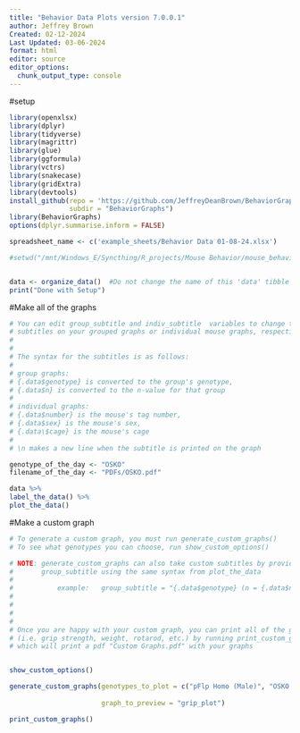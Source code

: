 ```yaml
---
title: "Behavior Data Plots version 7.0.0.1"
author: Jeffrey Brown
Created: 02-12-2024
Last Updated: 03-06-2024
format: html
editor: source
editor_options: 
  chunk_output_type: console
---
```




#setup

```r
library(openxlsx) 
library(dplyr) 
library(tidyverse) 
library(magrittr) 
library(glue) 
library(ggformula) 
library(vctrs) 
library(snakecase) 
library(gridExtra)
library(devtools)
install_github(repo = 'https://github.com/JeffreyDeanBrown/BehaviorGraphs',
               subdir = "BehaviorGraphs")
library(BehaviorGraphs)
options(dplyr.summarise.inform = FALSE)

spreadsheet_name <- c('example_sheets/Behavior Data 01-08-24.xlsx')

#setwd("/mnt/Windows_E/Syncthing/R_projects/Mouse Behavior/mouse_behavior_graphs")


data <- organize_data()  #Do not change the name of this 'data' tibble unless you also change Glue Functions.R
print("Done with Setup")
```




#Make all of the graphs

```r
# You can edit group_subtitle and indiv_subtitle  variables to change the
# subtitles on your grouped graphs or individual mouse graphs, respectively
# 
#
# The syntax for the subtitles is as follows:
#
# group graphs:
# {.data$genotype} is converted to the group's genotype, 
# {.data$n} is converted to the n-value for that group
#
# individual graphs:
# {.data$number} is the mouse's tag number,
# {.data$sex} is the mouse's sex,
# {.data\$cage} is the mouse's cage
# 
# \n makes a new line when the subtitle is printed on the graph

genotype_of_the_day <- "OSKO"
filename_of_the_day <- "PDFs/OSKO.pdf"

data %>%
label_the_data() %>%
plot_the_data()
```

#Make a custom graph

```r
# To generate a custom graph, you must run generate_custom_graphs()
# To see what genotypes you can choose, run show_custom_options()

# NOTE: generate_custom_graphs can also take custom subtitles by providing
#       group_subtitle using the same syntax from plot_the_data
#
#           example:   group_subtitle = "{.data$genotype} (n = {.data$n})"
# 
#
#
#
# Once you are happy with your custom graph, you can print all of the graphs
# (i.e. grip strength, weight, rotarod, etc.) by running print_custom_graphs()
# which will print a pdf "Custom Graphs.pdf" with your graphs


show_custom_options()

generate_custom_graphs(genotypes_to_plot = c("pFlp Homo (Male)", "OSKO Homo wSOD1M (Female)"), #add as many
                                                                                #as you want within the c()
                       graph_to_preview = "grip_plot")

print_custom_graphs()

```
